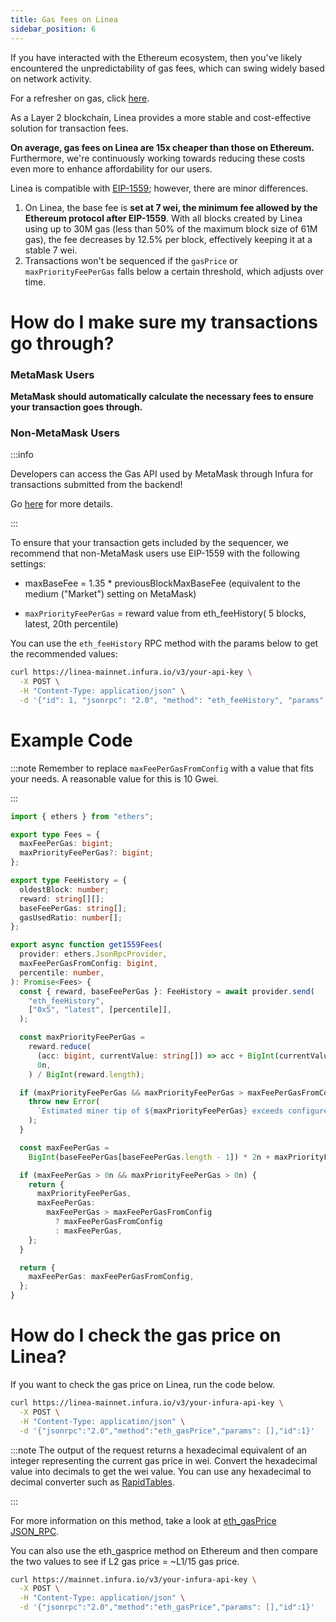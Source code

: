 ```yaml
---
title: Gas fees on Linea
sidebar_position: 6
---
```


If you have interacted with the Ethereum ecosystem, then you've likely encountered the unpredictability of gas fees, which can swing widely based on network activity. 

For a refresher on gas, click [here](https://support.metamask.io/hc/en-us/articles/4404600179227-User-Guide-Gas#:~:text=A%20normal%20transaction%20sending%20ETH,transactions%20also%20cost%2021%2C000%20gas.). 

As a Layer 2 blockchain, Linea provides a more stable and cost-effective solution for transaction fees. 

**On average, gas fees on Linea are 15x cheaper than those on Ethereum.** Furthermore, we're continuously working towards reducing these costs even more to enhance affordability for our users.

Linea is compatible with [EIP-1559](https://consensys.io/blog/what-is-eip-1559-how-will-it-change-ethereum); however, there are minor differences.

1.  On Linea, the base fee is **set at 7 wei, the minimum fee allowed by the Ethereum protocol after EIP-1559**. With all blocks created by Linea using up to 30M gas (less than 50% of the maximum block size of 61M gas), the fee decreases by 12.5% per block, effectively keeping it at a stable 7 wei.
2.  Transactions won't be sequenced if the `gasPrice` or `maxPriorityFeePerGas` falls below a certain threshold, which adjusts over time.

# How do I make sure my transactions go through?

### MetaMask Users

**MetaMask should automatically calculate the necessary fees to ensure your transaction goes through.**

### Non-MetaMask Users

:::info
 

Developers can access the Gas API used by MetaMask through Infura for transactions submitted from the backend! 

Go [here](https://www.infura.io/platform/gas-api) for more details. 

:::

To ensure that your transaction gets included by the sequencer, we recommend that non-MetaMask users use EIP-1559 with the following settings:

- maxBaseFee = 1.35 \* previousBlockMaxBaseFee (equivalent to the medium ("Market") setting on MetaMask)

- `maxPriorityFeePerGas` = reward value from eth_feeHistory( 5 blocks, latest, 20th percentile)

You can use the `eth_feeHistory` RPC method with the params below to get the recommended values:

```bash
curl https://linea-mainnet.infura.io/v3/your-api-key \
  -X POST \
  -H "Content-Type: application/json" \
  -d '{"id": 1, "jsonrpc": "2.0", "method": "eth_feeHistory", "params": [5, "latest", [20]] }'
```

# Example Code

:::note
Remember to replace `maxFeePerGasFromConfig` with a value that fits your needs. A reasonable value for this is 10 Gwei.

:::

```typescript
import { ethers } from "ethers";

export type Fees = {
  maxFeePerGas: bigint;
  maxPriorityFeePerGas?: bigint;
};

export type FeeHistory = {
  oldestBlock: number;
  reward: string[][];
  baseFeePerGas: string[];
  gasUsedRatio: number[];
};

export async function get1559Fees(
  provider: ethers.JsonRpcProvider,
  maxFeePerGasFromConfig: bigint,
  percentile: number,
): Promise<Fees> {
  const { reward, baseFeePerGas }: FeeHistory = await provider.send(
    "eth_feeHistory",
    ["0x5", "latest", [percentile]],
  );

  const maxPriorityFeePerGas =
    reward.reduce(
      (acc: bigint, currentValue: string[]) => acc + BigInt(currentValue[0]),
      0n,
    ) / BigInt(reward.length);

  if (maxPriorityFeePerGas && maxPriorityFeePerGas > maxFeePerGasFromConfig) {
    throw new Error(
      `Estimated miner tip of ${maxPriorityFeePerGas} exceeds configured max fee per gas of ${maxFeePerGasFromConfig}.`,
    );
  }

  const maxFeePerGas =
    BigInt(baseFeePerGas[baseFeePerGas.length - 1]) * 2n + maxPriorityFeePerGas;

  if (maxFeePerGas > 0n && maxPriorityFeePerGas > 0n) {
    return {
      maxPriorityFeePerGas,
      maxFeePerGas:
        maxFeePerGas > maxFeePerGasFromConfig
          ? maxFeePerGasFromConfig
          : maxFeePerGas,
    };
  }

  return {
    maxFeePerGas: maxFeePerGasFromConfig,
  };
}
```

# How do I check the gas price on Linea?

If you want to check the gas price on Linea, run the code below.

```bash
curl https://linea-mainnet.infura.io/v3/your-infura-api-key \
  -X POST \
  -H "Content-Type: application/json" \
  -d '{"jsonrpc":"2.0","method":"eth_gasPrice","params": [],"id":1}'
```

:::note
 The output of the request returns a hexadecimal equivalent of an integer representing the current gas price in wei. Convert the hexadecimal value into decimals to get the wei value. You can use any hexadecimal to decimal converter such as [RapidTables](https://www.rapidtables.com/convert/number/hex-to-decimal.html).

:::

For more information on this method, take a look at [eth_gasPrice JSON_RPC](https://docs.infura.io/networks/ethereum/json-rpc-methods/eth_gasprice).

You can also use the eth_gasprice method on Ethereum and then compare the two values to see if L2 gas price = ~L1/15 gas price.

```bash
curl https://mainnet.infura.io/v3/your-infura-api-key \
  -X POST \
  -H "Content-Type: application/json" \
  -d '{"jsonrpc":"2.0","method":"eth_gasPrice","params": [],"id":1}'
```
